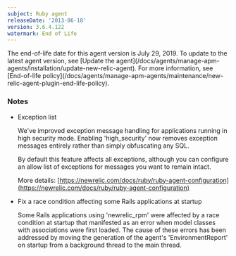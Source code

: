 ```yaml
---
subject: Ruby agent
releaseDate: '2013-06-18'
version: 3.6.4.122
watermark: End of Life
---
```


<Callout variant="important">
  The end-of-life date for this agent version is July 29, 2019. To update to the latest agent version, see [Update the agent](/docs/agents/manage-apm-agents/installation/update-new-relic-agent). For more information, see [End-of-life policy](/docs/agents/manage-apm-agents/maintenance/new-relic-agent-plugin-end-life-policy).
</Callout>

### Notes

* Exception list

  We've improved exception message handling for applications running in high security mode. Enabling 'high_security' now removes exception messages entirely rather than simply obfuscating any SQL.

  By default this feature affects all exceptions, although you can configure an allow list of exceptions for messages you want to remain intact.

  More details: [https://newrelic.com/docs/ruby/ruby-agent-configuration](https://newrelic.com/docs/ruby/ruby-agent-configuration)
* Fix a race condition affecting some Rails applications at startup

  Some Rails applications using 'newrelic_rpm' were affected by a race condition at startup that manifested as an error when model classes with associations were first loaded. The cause of these errors has been addressed by moving the generation of the agent's 'EnvironmentReport' on startup from a background thread to the main thread.
